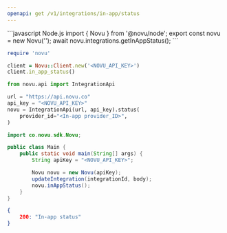 ```yaml
---
openapi: get /v1/integrations/in-app/status
---
```


<RequestExample>
```javascript Node.js
import { Novu } from '@novu/node';  
export const novu = new Novu('<REPLACE_WITH_API_KEY_FROM_ADMIN_PANEL>');
await novu.integrations.getInAppStatus();
```

```ruby Ruby
require 'novu'

client = Novu::Client.new('<NOVU_API_KEY>')
client.in_app_status()
```

```python Python
from novu.api import IntegrationApi

url = "https://api.novu.co"
api_key = "<NOVU_API_KEY>"
novu = IntegrationApi(url, api_key).status(
    provider_id="<In-app provider_ID>",
)
```

```java Java
import co.novu.sdk.Novu;

public class Main {
    public static void main(String[] args) {
        String apiKey = "<NOVU_API_KEY>";

        Novu novu = new Novu(apiKey);
        updateIntegration(integrationId, body);
        novu.inAppStatus();
    }
}
```

</RequestExample>

<ResponseExample>

```json Response
{
    200: "In-app status"
}
```

</ResponseExample>